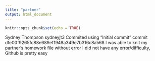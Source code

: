 ```yaml
---
title: "partner"
output: html_document
---
```


```r
knitr::opts_chunk$set(echo = TRUE)
```

Sydney Thompson sydneyjt3
Commited using "Initial commit" commit dfe00f9265fc88e689ef1948a349e7b316c8a568
I was able to knit my partner's homework file without error
I did not have any error/difficulty, Github is pretty easy
